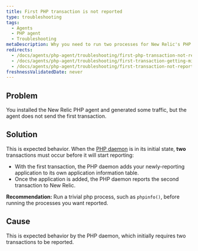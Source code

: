 ```yaml
---
title: First PHP transaction is not reported
type: troubleshooting
tags:
  - Agents
  - PHP agent
  - Troubleshooting
metaDescription: Why you need to run two processes for New Relic's PHP agent to start reporting after initial installation.
redirects:
  - /docs/agents/php-agent/troubleshooting/first-php-transaction-not-reported
  - /docs/agents/php-agent/troubleshooting/first-transaction-getting-missed
  - /docs/agents/php-agent/troubleshooting/first-transaction-not-reported
freshnessValidatedDate: never
---
```


## Problem

You installed the New Relic PHP agent and generated some traffic, but the agent does not send the first transaction.

## Solution

This is expected behavior. When the [PHP daemon](/docs/agents/php-agent/getting-started/new-relic-daemon-processes) is in its initial state, <DNT>**two**</DNT> transactions must occur before it will start reporting:

* With the first transaction, the PHP daemon adds your newly-reporting application to its own application information table.
* Once the application is added, the PHP daemon reports the second transaction to New Relic.

<DNT>**Recommendation:**</DNT> Run a trivial php process, such as `phpinfo()`, before running the processes you want reported.

## Cause

This is expected behavior by the PHP daemon, which initially requires two transactions to be reported.
